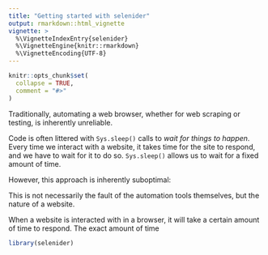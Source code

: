 ```yaml
---
title: "Getting started with selenider"
output: rmarkdown::html_vignette
vignette: >
  %\VignetteIndexEntry{selenider}
  %\VignetteEngine{knitr::rmarkdown}
  %\VignetteEncoding{UTF-8}
---
```


```r
knitr::opts_chunk$set(
  collapse = TRUE,
  comment = "#>"
)
```

Traditionally, automating a web browser, whether for web scraping or testing, is inherently unreliable.

Code is often littered with `Sys.sleep()` calls to *wait for things to happen*. Every time we interact with
a website, it takes time for the site to respond, and we have to wait for it to do so. `Sys.sleep()`
allows us to wait for a fixed amount of time.

However, this approach is inherently suboptimal:

This is not necessarily the fault of the automation tools themselves, but the nature of a website.

When a website is interacted with in a browser, it will take a certain amount of time to respond.
The exact amount of time 

```r
library(selenider)
```

```r

```
